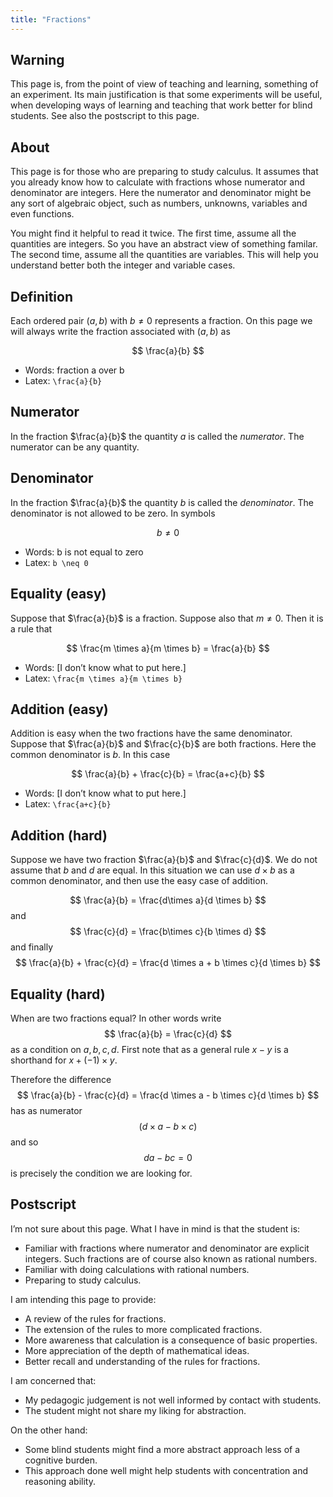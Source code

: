 ```yaml
---
title: "Fractions"
---
```


## Warning

This page is, from the point of view of teaching and learning,
something of an experiment. Its main justification is that some
experiments will be useful, when developing ways of learning and
teaching that work better for blind students.  See also the postscript
to this page.


## About

This page is for those who are preparing to study calculus. It assumes
that you already know how to calculate with fractions whose numerator
and denominator are integers. Here the numerator and denominator might
be any sort of algebraic object, such as numbers, unknowns, variables
and even functions.

You might find it helpful to read it twice. The first time, assume all
the quantities are integers. So you have an abstract view of something
familar. The second time, assume all the quantities are variables. This
will help you understand better both the integer and variable cases.

## Definition

Each ordered pair $(a, b)$ with $b \neq 0$ represents a fraction. On
this page we will always write the fraction associated with $(a, b)$
as

$$
  \frac{a}{b}
$$

- Words: fraction a over b
- Latex: `\frac{a}{b}`

## Numerator

In the fraction $\frac{a}{b}$ the quantity $a$ is called the
*numerator*. The numerator can be any quantity.

## Denominator

In the fraction $\frac{a}{b}$ the quantity $b$ is called the
*denominator*. The denominator is not allowed to be zero. In symbols

$$
  b \neq 0
$$

- Words: b is not equal to zero
- Latex: `b \neq 0`

## Equality (easy)

Suppose that $\frac{a}{b}$ is a fraction. Suppose also that $m \neq
0$. Then it is a rule that

$$
  \frac{m \times a}{m \times b} = \frac{a}{b}
$$

- Words: [I don't know what to put here.]
- Latex: `\frac{m \times a}{m \times b}`

## Addition (easy)

Addition is easy when the two fractions have the same denominator.
Suppose that $\frac{a}{b}$ and $\frac{c}{b}$ are both fractions. Here
the common denominator is $b$. In this case

$$
    \frac{a}{b} + \frac{c}{b} = \frac{a+c}{b}
$$

- Words: [I don't know what to put here.]
- Latex: `\frac{a+c}{b}`

## Addition (hard)

Suppose we have two fraction $\frac{a}{b}$ and $\frac{c}{d}$. We do
not assume that $b$ and $d$ are equal. In this situation we can use
$d\times b$ as a common denominator, and then use the easy case of
addition.

$$
  \frac{a}{b} = \frac{d\times a}{d \times b}
$$
and
$$
  \frac{c}{d} = \frac{b\times c}{b \times d}
$$
and finally
$$
  \frac{a}{b} + \frac{c}{d} = \frac{d \times a + b \times c}{d \times b}
$$

## Equality (hard)

When are two fractions equal? In other words write
$$
\frac{a}{b} = \frac{c}{d}
$$
as a condition on $a, b, c, d$. First note that as a general rule $x -
y$ is a shorthand for $x + (-1)\times y$.

Therefore the difference
$$
  \frac{a}{b} - \frac{c}{d} = \frac{d \times a - b \times c}{d \times b}
$$
has as numerator
$$
	(d \times a - b \times c)
$$
and so
$$
  da - bc = 0
$$
is precisely the condition we are looking for.


## Postscript

I'm not sure about this page. What I have in mind is that the student is:

- Familiar with fractions where numerator and
  denominator are explicit integers. Such fractions are of course also
  known as rational numbers.
- Familiar with doing calculations with rational numbers.
- Preparing to study calculus.

I am intending this page to provide:

- A review of the rules for fractions.
- The extension of the rules to more complicated fractions.
- More awareness that calculation is a consequence of basic properties.
- More appreciation of the depth of mathematical ideas.
- Better recall and understanding of the rules for fractions.

I am concerned that:

- My pedagogic judgement is not well informed by contact with students.
- The student might not share my liking for abstraction.

On the other hand:

- Some blind students might find a more abstract approach less of a
  cognitive burden.
- This approach done well might help students with concentration and
  reasoning ability.